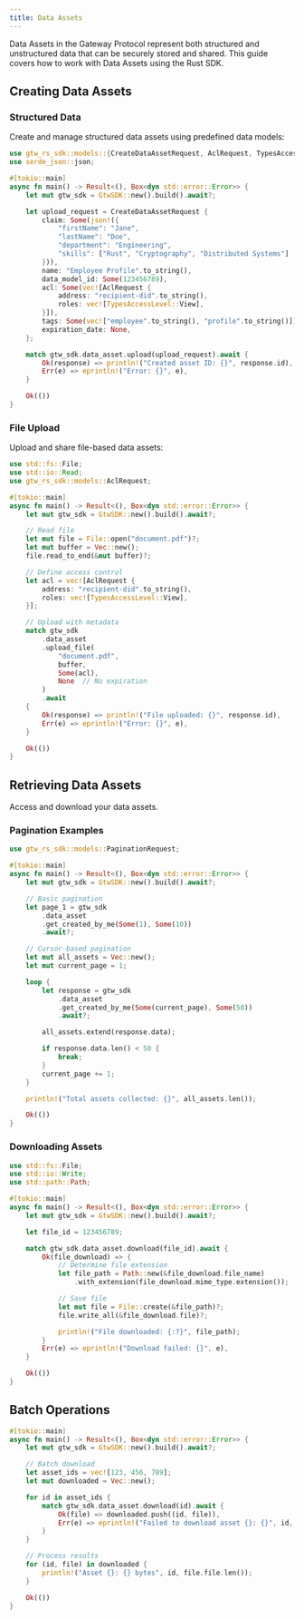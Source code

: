 ```yaml
---
title: Data Assets
---
```


Data Assets in the Gateway Protocol represent both structured and unstructured data that can be securely stored and shared. This guide covers how to work with Data Assets using the Rust SDK.

## Creating Data Assets

### Structured Data

Create and manage structured data assets using predefined data models:

```rust
use gtw_rs_sdk::models::{CreateDataAssetRequest, AclRequest, TypesAccessLevel};
use serde_json::json;

#[tokio::main]
async fn main() -> Result<(), Box<dyn std::error::Error>> {
    let mut gtw_sdk = GtwSDK::new().build().await?;

    let upload_request = CreateDataAssetRequest {
        claim: Some(json!({
            "firstName": "Jane",
            "lastName": "Doe",
            "department": "Engineering",
            "skills": ["Rust", "Cryptography", "Distributed Systems"]
        })),
        name: "Employee Profile".to_string(),
        data_model_id: Some(123456789),
        acl: Some(vec![AclRequest {
            address: "recipient-did".to_string(),
            roles: vec![TypesAccessLevel::View],
        }]),
        tags: Some(vec!["employee".to_string(), "profile".to_string()]),
        expiration_date: None,
    };

    match gtw_sdk.data_asset.upload(upload_request).await {
        Ok(response) => println!("Created asset ID: {}", response.id),
        Err(e) => eprintln!("Error: {}", e),
    }

    Ok(())
}
```

### File Upload

Upload and share file-based data assets:

```rust
use std::fs::File;
use std::io::Read;
use gtw_rs_sdk::models::AclRequest;

#[tokio::main]
async fn main() -> Result<(), Box<dyn std::error::Error>> {
    let mut gtw_sdk = GtwSDK::new().build().await?;

    // Read file
    let mut file = File::open("document.pdf")?;
    let mut buffer = Vec::new();
    file.read_to_end(&mut buffer)?;

    // Define access control
    let acl = vec![AclRequest {
        address: "recipient-did".to_string(),
        roles: vec![TypesAccessLevel::View],
    }];

    // Upload with metadata
    match gtw_sdk
        .data_asset
        .upload_file(
            "document.pdf",
            buffer,
            Some(acl),
            None  // No expiration
        )
        .await
    {
        Ok(response) => println!("File uploaded: {}", response.id),
        Err(e) => eprintln!("Error: {}", e),
    }

    Ok(())
}
```

## Retrieving Data Assets

Access and download your data assets.

### Pagination Examples

```rust
use gtw_rs_sdk::models::PaginationRequest;

#[tokio::main]
async fn main() -> Result<(), Box<dyn std::error::Error>> {
    let mut gtw_sdk = GtwSDK::new().build().await?;

    // Basic pagination
    let page_1 = gtw_sdk
        .data_asset
        .get_created_by_me(Some(1), Some(10))
        .await?;

    // Cursor-based pagination
    let mut all_assets = Vec::new();
    let mut current_page = 1;

    loop {
        let response = gtw_sdk
            .data_asset
            .get_created_by_me(Some(current_page), Some(50))
            .await?;

        all_assets.extend(response.data);

        if response.data.len() < 50 {
            break;
        }
        current_page += 1;
    }

    println!("Total assets collected: {}", all_assets.len());

    Ok(())
}
```

### Downloading Assets

```rust
use std::fs::File;
use std::io::Write;
use std::path::Path;

#[tokio::main]
async fn main() -> Result<(), Box<dyn std::error::Error>> {
    let mut gtw_sdk = GtwSDK::new().build().await?;

    let file_id = 123456789;

    match gtw_sdk.data_asset.download(file_id).await {
        Ok(file_download) => {
            // Determine file extension
            let file_path = Path::new(&file_download.file_name)
                .with_extension(file_download.mime_type.extension());

            // Save file
            let mut file = File::create(&file_path)?;
            file.write_all(&file_download.file)?;

            println!("File downloaded: {:?}", file_path);
        }
        Err(e) => eprintln!("Download failed: {}", e),
    }

    Ok(())
}
```

## Batch Operations

```rust
#[tokio::main]
async fn main() -> Result<(), Box<dyn std::error::Error>> {
    let mut gtw_sdk = GtwSDK::new().build().await?;

    // Batch download
    let asset_ids = vec![123, 456, 789];
    let mut downloaded = Vec::new();

    for id in asset_ids {
        match gtw_sdk.data_asset.download(id).await {
            Ok(file) => downloaded.push((id, file)),
            Err(e) => eprintln!("Failed to download asset {}: {}", id, e),
        }
    }

    // Process results
    for (id, file) in downloaded {
        println!("Asset {}: {} bytes", id, file.file.len());
    }

    Ok(())
}
```
